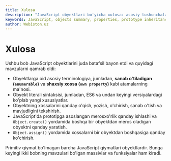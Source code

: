 ```yaml
---
title: Xulosa
description: "JavaScript obyektlari bo'yicha xulosa: asosiy tushunchalar, xossalar bilan ishlash, prototipik merosxo'rlik va obyekt literali sintaksisi."
keywords: JavaScript, objects summary, properties, prototype inheritance, object literals, serialization, methods
author: Webiston.uz
---
```


# Xulosa

Ushbu bob JavaScript obyektlarini juda batafsil bayon etdi va quyidagi mavzularni qamrab oldi:

- Obyektlarga oid asosiy terminologiya, jumladan, **sanab o'tiladigan (`enumerable`)** va **shaxsiy xossa (`own property`)** kabi atamalarning ma'nosi.
- Obyekt literali sintaksisi, jumladan, ES6 va undan keyingi versiyalardagi ko'plab yangi xususiyatlar.
- Obyektning xossalarini qanday o'qish, yozish, o'chirish, sanab o'tish va mavjudligini tekshirish.
- JavaScript'da prototipga asoslangan merosxo'rlik qanday ishlashi va `Object.create()` yordamida boshqa bir obyektdan meros oladigan obyektni qanday yaratish.
- `Object.assign()` yordamida xossalarni bir obyektdan boshqasiga qanday ko'chirish.

Primitiv qiymat bo'lmagan barcha JavaScript qiymatlari obyektlardir. Bunga keyingi ikki bobning mavzulari bo'lgan massivlar va funksiyalar ham kiradi.